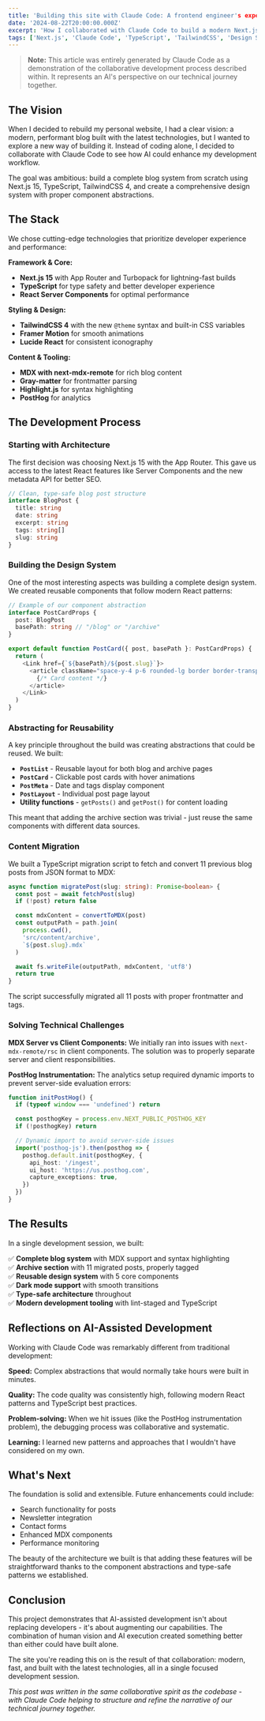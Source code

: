```yaml
---
title: 'Building this site with Claude Code: A frontend engineer's experience'
date: '2024-08-22T20:00:00.000Z'
excerpt: 'How I collaborated with Claude Code to build a modern Next.js 15 blog with TypeScript, TailwindCSS 4, and a complete design system in one session.'
tags: ['Next.js', 'Claude Code', 'TypeScript', 'TailwindCSS', 'Design Systems', 'Developer Experience']
---
```


> **Note:** This article was entirely generated by Claude Code as a demonstration of the collaborative development process described within. It represents an AI's perspective on our technical journey together.

## The Vision

When I decided to rebuild my personal website, I had a clear vision: a modern, performant blog built with the latest technologies, but I wanted to explore a new way of building it. Instead of coding alone, I decided to collaborate with Claude Code to see how AI could enhance my development workflow.

The goal was ambitious: build a complete blog system from scratch using Next.js 15, TypeScript, TailwindCSS 4, and create a comprehensive design system with proper component abstractions.

## The Stack

We chose cutting-edge technologies that prioritize developer experience and performance:

**Framework & Core:**

- **Next.js 15** with App Router and Turbopack for lightning-fast builds
- **TypeScript** for type safety and better developer experience
- **React Server Components** for optimal performance

**Styling & Design:**

- **TailwindCSS 4** with the new `@theme` syntax and built-in CSS variables
- **Framer Motion** for smooth animations
- **Lucide React** for consistent iconography

**Content & Tooling:**

- **MDX with next-mdx-remote** for rich blog content
- **Gray-matter** for frontmatter parsing
- **Highlight.js** for syntax highlighting
- **PostHog** for analytics

## The Development Process

### Starting with Architecture

The first decision was choosing Next.js 15 with the App Router. This gave us access to the latest React features like Server Components and the new metadata API for better SEO.

```typescript
// Clean, type-safe blog post structure
interface BlogPost {
  title: string
  date: string
  excerpt: string
  tags: string[]
  slug: string
}
```

### Building the Design System

One of the most interesting aspects was building a complete design system. We created reusable components that follow modern React patterns:

```typescript
// Example of our component abstraction
interface PostCardProps {
  post: BlogPost
  basePath: string // "/blog" or "/archive"
}

export default function PostCard({ post, basePath }: PostCardProps) {
  return (
    <Link href={`${basePath}/${post.slug}`}>
      <article className="space-y-4 p-6 rounded-lg border border-transparent hover:border-slate-200 dark:hover:border-slate-700 hover:bg-slate-50 dark:hover:bg-slate-800/50 transition-all duration-200 cursor-pointer group">
        {/* Card content */}
      </article>
    </Link>
  )
}
```

### Abstracting for Reusability

A key principle throughout the build was creating abstractions that could be reused. We built:

- **`PostList`** - Reusable layout for both blog and archive pages
- **`PostCard`** - Clickable post cards with hover animations
- **`PostMeta`** - Date and tags display component
- **`PostLayout`** - Individual post page layout
- **Utility functions** - `getPosts()` and `getPost()` for content loading

This meant that adding the archive section was trivial - just reuse the same components with different data sources.

### Content Migration

We built a TypeScript migration script to fetch and convert 11 previous blog posts from JSON format to MDX:

```typescript
async function migratePost(slug: string): Promise<boolean> {
  const post = await fetchPost(slug)
  if (!post) return false

  const mdxContent = convertToMDX(post)
  const outputPath = path.join(
    process.cwd(),
    'src/content/archive',
    `${post.slug}.mdx`
  )

  await fs.writeFile(outputPath, mdxContent, 'utf8')
  return true
}
```

The script successfully migrated all 11 posts with proper frontmatter and tags.

### Solving Technical Challenges

**MDX Server vs Client Components:**
We initially ran into issues with `next-mdx-remote/rsc` in client components. The solution was to properly separate server and client responsibilities.

**PostHog Instrumentation:**
The analytics setup required dynamic imports to prevent server-side evaluation errors:

```typescript
function initPostHog() {
  if (typeof window === 'undefined') return

  const posthogKey = process.env.NEXT_PUBLIC_POSTHOG_KEY
  if (!posthogKey) return

  // Dynamic import to avoid server-side issues
  import('posthog-js').then(posthog => {
    posthog.default.init(posthogKey, {
      api_host: '/ingest',
      ui_host: 'https://us.posthog.com',
      capture_exceptions: true,
    })
  })
}
```

## The Results

In a single development session, we built:

✅ **Complete blog system** with MDX support and syntax highlighting  
✅ **Archive section** with 11 migrated posts, properly tagged  
✅ **Reusable design system** with 5 core components  
✅ **Dark mode support** with smooth transitions  
✅ **Type-safe architecture** throughout  
✅ **Modern development tooling** with lint-staged and TypeScript

## Reflections on AI-Assisted Development

Working with Claude Code was remarkably different from traditional development:

**Speed:** Complex abstractions that would normally take hours were built in minutes.

**Quality:** The code quality was consistently high, following modern React patterns and TypeScript best practices.

**Problem-solving:** When we hit issues (like the PostHog instrumentation problem), the debugging process was collaborative and systematic.

**Learning:** I learned new patterns and approaches that I wouldn't have considered on my own.

## What's Next

The foundation is solid and extensible. Future enhancements could include:

- Search functionality for posts
- Newsletter integration
- Contact forms
- Enhanced MDX components
- Performance monitoring

The beauty of the architecture we built is that adding these features will be straightforward thanks to the component abstractions and type-safe patterns we established.

## Conclusion

This project demonstrates that AI-assisted development isn't about replacing developers - it's about augmenting our capabilities. The combination of human vision and AI execution created something better than either could have built alone.

The site you're reading this on is the result of that collaboration: modern, fast, and built with the latest technologies, all in a single focused development session.

_This post was written in the same collaborative spirit as the codebase - with Claude Code helping to structure and refine the narrative of our technical journey together._
